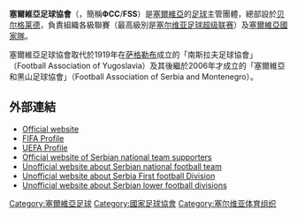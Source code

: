 {{noteTA
|G1=football
|G2=uefa
}}
{{國家足協 |
  Name               = 塞爾維亞足球協會<br />''Football Association of Serbia''  |
  Logo               = FSS.png |
  Founded            = 1919年<br /><small>（以''南斯拉夫足球協會''名義）</small> |
  FIFA affiliation   = 1921年<br /><small>（以''南斯拉夫足球協會''名義）</small> |
  Region             = [[歐洲足協|歐洲足協]] |
  Region affiliation = 1954年<br /><small>（以''南斯拉夫足球協會''名義）</small> |
  President          = Tomislav Karadžić |
  Coach              = Radomir Antić
}}
'''塞爾維亞足球協會'''（{{lang-sr|'''Фудбалски савез Србије''' / '''Fudbalski savez Srbije'''}}，簡稱'''ФСС'''/'''FSS'''）是[[塞爾維亞|塞爾維亞]]的[[英式足球|足球]]主管團體，總部設於[[贝尔格莱德|贝尔格莱德]]，負責組織各級聯賽（最高級別是[[塞尔维亚足球超级联赛|塞尔维亚足球超级联赛]]）及[[塞爾維亞國家足球隊|塞爾維亞國家隊]]。

塞爾維亞足球協會取代於1919年在[[萨格勒布|萨格勒布]]成立的「南斯拉夫足球協會」（Football Association of Yugoslavia）及其後繼於2006年才成立的「塞爾維亞和黑山足球協會」（Football Association of Serbia and Montenegro）。

==外部連結==
*[http://www.fss.rs/ Official website] {{Wayback|url=http://www.fss.rs/ |date=20111103181147 }}
*[http://www.fifa.com/associations/association=srb/index.html FIFA Profile] {{Wayback|url=http://www.fifa.com/associations/association=srb/index.html |date=20111128231757 }}
*[http://www.uefa.com/memberassociations/association=SRB/index.html UEFA Profile] {{Wayback|url=http://www.uefa.com/memberassociations/association=SRB/index.html |date=20111127095015 }}
*[https://web.archive.org/web/20181215172652/http://www.beliorlovi.net/ Official website of Serbian national team supporters]
*[http://www.reprezentacija.rs/ Unofficial website about Serbian national football team] {{Wayback|url=http://www.reprezentacija.rs/ |date=20111206073122 }}
*[https://web.archive.org/web/20110723091631/http://www.prvaliga.rs/ Unofficial website about Serbia First football Division]
*[https://web.archive.org/web/20090708105101/http://www.srpskaliga.net/ Unofficial website about Serbian lower football divisions]

{{Football in Serbia}}
{{UEFA成員國家足球協會}}

[[Category:塞爾維亞足球|Category:塞爾維亞足球]]
[[Category:國家足球協會|Category:國家足球協會]]
[[Category:塞尔维亚体育组织|Category:塞尔维亚体育组织]]